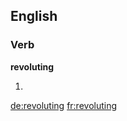 ==English==

===Verb===
'''revoluting'''

# {{present participle of|revolute}}

[[de:revoluting]]
[[fr:revoluting]]